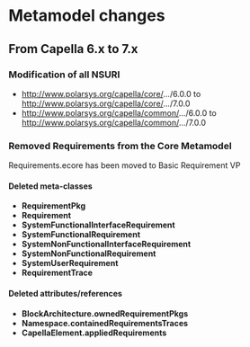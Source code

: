 = Metamodel changes =

== From Capella 6.x to 7.x ==

=== Modification of all NSURI ===

* http://www.polarsys.org/capella/core/.../6.0.0 to http://www.polarsys.org/capella/core/.../7.0.0
* http://www.polarsys.org/capella/common/.../6.0.0 to http://www.polarsys.org/capella/common/.../7.0.0

=== Removed Requirements from the Core Metamodel ===
Requirements.ecore has been moved to Basic Requirement VP

==== Deleted meta-classes ====

* '''RequirementPkg'''
* '''Requirement'''
* '''SystemFunctionalInterfaceRequirement'''
* '''SystemFunctionalRequirement'''
* '''SystemNonFunctionalInterfaceRequirement'''
* '''SystemNonFunctionalRequirement'''
* '''SystemUserRequirement'''
* '''RequirementTrace'''

==== Deleted attributes/references ====

* '''BlockArchitecture.ownedRequirementPkgs'''
* '''Namespace.containedRequirementsTraces'''
* '''CapellaElement.appliedRequirements'''